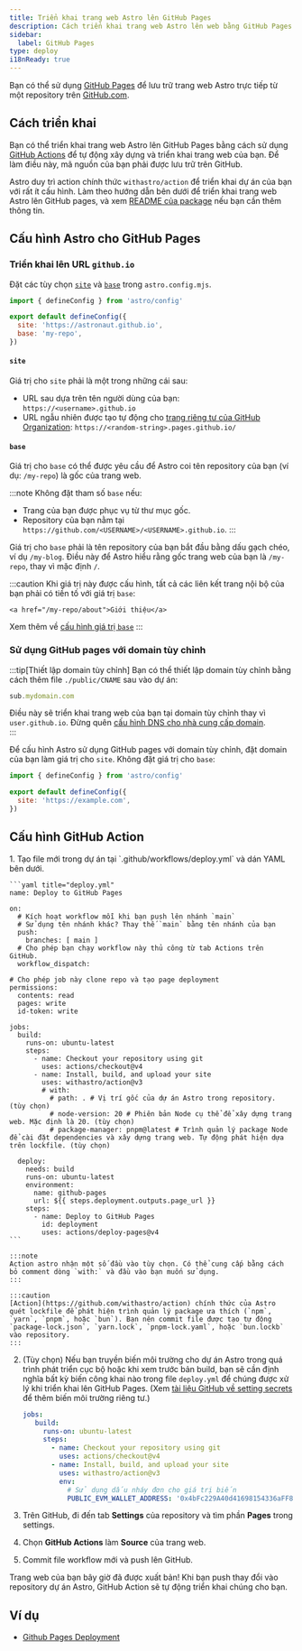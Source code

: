 ```yaml
---
title: Triển khai trang web Astro lên GitHub Pages
description: Cách triển khai trang web Astro lên web bằng GitHub Pages.
sidebar:
  label: GitHub Pages
type: deploy
i18nReady: true
---
```


Bạn có thể sử dụng [GitHub Pages](https://pages.github.com/) để lưu trữ trang web Astro trực tiếp từ một repository trên [GitHub.com](https://github.com/).

## Cách triển khai

Bạn có thể triển khai trang web Astro lên GitHub Pages bằng cách sử dụng [GitHub Actions](https://github.com/features/actions) để tự động xây dựng và triển khai trang web của bạn. Để làm điều này, mã nguồn của bạn phải được lưu trữ trên GitHub.

Astro duy trì action chính thức `withastro/action` để triển khai dự án của bạn với rất ít cấu hình. Làm theo hướng dẫn bên dưới để triển khai trang web Astro lên GitHub pages, và xem [README của package](https://github.com/withastro/action) nếu bạn cần thêm thông tin.

## Cấu hình Astro cho GitHub Pages

### Triển khai lên URL `github.io`

Đặt các tùy chọn [`site`](/en/reference/configuration-reference/#site) và [`base`](/en/reference/configuration-reference/#base) trong `astro.config.mjs`.
    
```js title="astro.config.mjs" ins={4-5}
import { defineConfig } from 'astro/config'

export default defineConfig({
  site: 'https://astronaut.github.io',
  base: 'my-repo',
})
```

#### `site`

Giá trị cho `site` phải là một trong những cái sau:

- URL sau dựa trên tên người dùng của bạn: `https://<username>.github.io`
- URL ngẫu nhiên được tạo tự động cho [trang riêng tư của GitHub Organization](https://docs.github.com/en/enterprise-cloud@latest/pages/getting-started-with-github-pages/changing-the-visibility-of-your-github-pages-site): `https://<random-string>.pages.github.io/`

#### `base`

Giá trị cho `base` có thể được yêu cầu để Astro coi tên repository của bạn (ví dụ: `/my-repo`) là gốc của trang web.

:::note
  Không đặt tham số `base` nếu:

- Trang của bạn được phục vụ từ thư mục gốc.
- Repository của bạn nằm tại `https://github.com/<USERNAME>/<USERNAME>.github.io`.
:::

Giá trị cho `base` phải là tên repository của bạn bắt đầu bằng dấu gạch chéo, ví dụ `/my-blog`. Điều này để Astro hiểu rằng gốc trang web của bạn là `/my-repo`, thay vì mặc định `/`.

:::caution
    Khi giá trị này được cấu hình, tất cả các liên kết trang nội bộ của bạn phải có tiền tố với giá trị `base`:

```astro ins="/my-repo"
<a href="/my-repo/about">Giới thiệu</a>
```

Xem thêm về [cấu hình giá trị `base`](/en/reference/configuration-reference/#base)
:::

### Sử dụng GitHub pages với domain tùy chỉnh

:::tip[Thiết lập domain tùy chỉnh]
Bạn có thể thiết lập domain tùy chỉnh bằng cách thêm file `./public/CNAME` sau vào dự án: 

```js title="public/CNAME"
sub.mydomain.com
```

Điều này sẽ triển khai trang web của bạn tại domain tùy chỉnh thay vì `user.github.io`. Đừng quên [cấu hình DNS cho nhà cung cấp domain](https://docs.github.com/en/pages/configuring-a-custom-domain-for-your-github-pages-site/managing-a-custom-domain-for-your-github-pages-site#configuring-a-subdomain).   
:::

Để cấu hình Astro sử dụng GitHub pages với domain tùy chỉnh, đặt domain của bạn làm giá trị cho `site`. Không đặt giá trị cho `base`:

```js title="astro.config.mjs" ins={4}
import { defineConfig } from 'astro/config'

export default defineConfig({
  site: 'https://example.com',
})
```

## Cấu hình GitHub Action

<Steps>
1. Tạo file mới trong dự án tại `.github/workflows/deploy.yml` và dán YAML bên dưới.

    ```yaml title="deploy.yml"
    name: Deploy to GitHub Pages

    on:
      # Kích hoạt workflow mỗi khi bạn push lên nhánh `main`
      # Sử dụng tên nhánh khác? Thay thế `main` bằng tên nhánh của bạn
      push:
        branches: [ main ]
      # Cho phép bạn chạy workflow này thủ công từ tab Actions trên GitHub.
      workflow_dispatch:
      
    # Cho phép job này clone repo và tạo page deployment
    permissions:
      contents: read
      pages: write
      id-token: write

    jobs:
      build:
        runs-on: ubuntu-latest
        steps:
          - name: Checkout your repository using git
            uses: actions/checkout@v4
          - name: Install, build, and upload your site
            uses: withastro/action@v3
            # with:
              # path: . # Vị trí gốc của dự án Astro trong repository. (tùy chọn)
              # node-version: 20 # Phiên bản Node cụ thể để xây dựng trang web. Mặc định là 20. (tùy chọn)
              # package-manager: pnpm@latest # Trình quản lý package Node để cài đặt dependencies và xây dựng trang web. Tự động phát hiện dựa trên lockfile. (tùy chọn)

      deploy:
        needs: build
        runs-on: ubuntu-latest
        environment:
          name: github-pages
          url: ${{ steps.deployment.outputs.page_url }}
        steps:
          - name: Deploy to GitHub Pages
            id: deployment
            uses: actions/deploy-pages@v4
    ```

    :::note
    Action astro nhận một số đầu vào tùy chọn. Có thể cung cấp bằng cách bỏ comment dòng `with:` và đầu vào bạn muốn sử dụng.
    :::
    
    :::caution
    [Action](https://github.com/withastro/action) chính thức của Astro quét lockfile để phát hiện trình quản lý package ưa thích (`npm`, `yarn`, `pnpm`, hoặc `bun`). Bạn nên commit file được tạo tự động `package-lock.json`, `yarn.lock`, `pnpm-lock.yaml`, hoặc `bun.lockb` vào repository.
    :::

2. (Tùy chọn) Nếu bạn truyền biến môi trường cho dự án Astro trong quá trình phát triển cục bộ hoặc khi xem trước bản build, bạn sẽ cần định nghĩa bất kỳ biến công khai nào trong file `deploy.yml` để chúng được xử lý khi triển khai lên GitHub Pages. (Xem [tài liệu GitHub về setting secrets](https://docs.github.com/en/actions/writing-workflows/choosing-what-your-workflow-does/store-information-in-variables#creating-configuration-variables-for-a-repository) để thêm biến môi trường riêng tư.)

   ```yaml title="deploy.yml"
   jobs:
      build:
        runs-on: ubuntu-latest
        steps:
          - name: Checkout your repository using git
            uses: actions/checkout@v4
          - name: Install, build, and upload your site
            uses: withastro/action@v3
            env:
              # Sử dụng dấu nháy đơn cho giá trị biến
              PUBLIC_EVM_WALLET_ADDRESS: '0x4bFc229A40d41698154336aFF864f61083E76659'
   ```

3. Trên GitHub, đi đến tab **Settings** của repository và tìm phần **Pages** trong settings.

4. Chọn **GitHub Actions** làm **Source** của trang web.  

5. Commit file workflow mới và push lên GitHub.  
</Steps>
  
Trang web của bạn bây giờ đã được xuất bản! Khi bạn push thay đổi vào repository dự án Astro, GitHub Action sẽ tự động triển khai chúng cho bạn.

## Ví dụ

- [Github Pages Deployment](https://github.com/hkbertoson/github-pages)